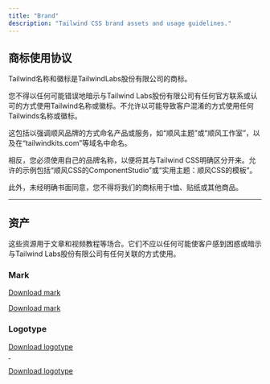 ```yaml
---
title: "Brand"
description: "Tailwind CSS brand assets and usage guidelines."
---
```





## 商标使用协议

Tailwind名称和徽标是TailwindLabs股份有限公司的商标。

您不得以任何可能错误地暗示与Tailwind Labs股份有限公司有任何官方联系或认可的方式使用Tailwind名称或徽标。不允许以可能导致客户混淆的方式使用任何Tailwinds名称或徽标。

这包括以强调顺风品牌的方式命名产品或服务，如“顺风主题”或“顺风工作室”，以及在“tailwindkits.com”等域名中命名。

相反，您必须使用自己的品牌名称，以便将其与Tailwind CSS明确区分开来。允许的示例包括“顺风CSS的ComponentStudio”或“实用主题：顺风CSS的模板”。

此外，未经明确书面同意，您不得将我们的商标用于t恤、贴纸或其他商品。

---

## 资产

这些资源用于文章和视频教程等场合。它们不应以任何可能使客户感到困惑或暗示与Tailwind Labs股份有限公司有任何关联的方式使用。

### Mark

<div className="pt-5 pb-8">
  <a href={tailwindcssLogoMark} download>
    <span className="sr-only">Download mark</span>
    <div className="max-w-xl">
      <div className="relative" style={{ paddingTop: `${33 / 262 * 100}%` }}>
        <img className="absolute inset-0 w-full h-full object-contain object-left" src={tailwindcssLogoMark} alt="" width={54} height={33} style={{ margin: 0 }} />
      </div>
    </div>
  </a>
</div>

<a href={tailwindcssLogoMark} download>Download mark</a>

### Logotype

<div className="pt-5 pb-8">
  <a href={tailwindcssLogoMark} download>
    <span className="sr-only">Download logotype</span>
    <div className="max-w-xl">
      <div className="relative" style={{ paddingTop: `${33 / 262 * 100}%` }}>
        <img className="absolute inset-0 w-full h-full block dark:hidden" src={tailwindcssLogoType} alt="" width={262} height={33} style={{ margin: 0 }} />
        <img className="absolute inset-0 w-full h-full hidden dark:block" src={tailwindcssLogoTypeWhite} alt="" width={262} height={33} style={{ margin: 0 }} />
      </div>
    </div>
  </a>
</div>

<a href="/brand/tailwindcss-logotype.zip" download>Download logotype</a>
